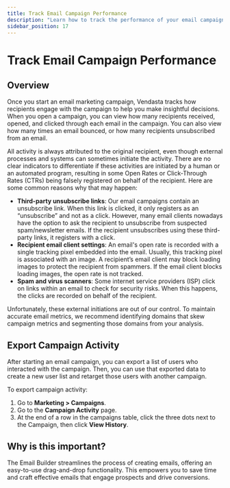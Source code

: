 ```yaml
---
title: Track Email Campaign Performance
description: "Learn how to track the performance of your email campaigns including open rates, click rates, and other key metrics."
sidebar_position: 17
---
```


# Track Email Campaign Performance

## Overview

Once you start an email marketing campaign, Vendasta tracks how recipients engage with the campaign to help you make insightful decisions. When you open a campaign, you can view how many recipients received, opened, and clicked through each email in the campaign. You can also view how many times an email bounced, or how many recipients unsubscribed from an email.

All activity is always attributed to the original recipient, even though external processes and systems can sometimes initiate the activity. There are no clear indicators to differentiate if these activities are initiated by a human or an automated program, resulting in some Open Rates or Click-Through Rates (CTRs) being falsely registered on behalf of the recipient. Here are some common reasons why that may happen:

- **Third-party unsubscribe links**: Our email campaigns contain an unsubscribe link. When this link is clicked, it only registers as an “unsubscribe” and not as a click. However, many email clients nowadays have the option to ask the recipient to unsubscribe from suspected spam/newsletter emails. If the recipient unsubscribes using these third-party links, it registers with a click.
- **Recipient email client settings**: An email's open rate is recorded with a single tracking pixel embedded into the email. Usually, this tracking pixel is associated with an image. A recipient’s email client may block loading images to protect the recipient from spammers. If the email client blocks loading images, the open rate is not tracked.
- **Spam and virus scanners**: Some internet service providers (ISP) click on links within an email to check for security risks. When this happens, the clicks are recorded on behalf of the recipient.

Unfortunately, these external initiations are out of our control. To maintain accurate email metrics, we recommend identifying domains that skew campaign metrics and segmenting those domains from your analysis.

## Export Campaign Activity

After starting an email campaign, you can export a list of users who interacted with the campaign. Then, you can use that exported data to create a new user list and retarget those users with another campaign.

To export campaign activity:

1. Go to **Marketing > Campaigns**.
2. Go to the **Campaign Activity** page.
3. At the end of a row in the campaigns table, click the three dots next to the Campaign, then click **View History**.

## Why is this important?

The Email Builder streamlines the process of creating emails, offering an easy-to-use drag-and-drop functionality. This empowers you to save time and craft effective emails that engage prospects and drive conversions.

